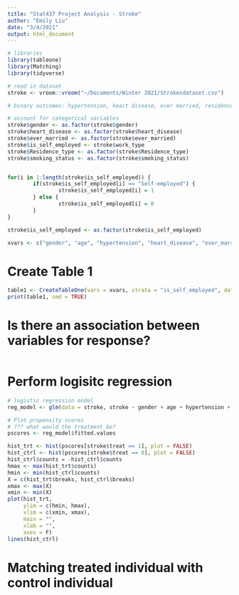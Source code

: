 ```yaml
---
title: "Stat437 Project Analysis - Stroke"
author: "Emily Liu"
date: "3/4/2021"
output: html_document
---
```


```r
# libraries
library(tableone)
library(Matching)
library(tidyverse)

# read in dataset
stroke <- vroom::vroom("~/Documents/Winter 2021/Strokesdataset.csv")

# binary outcomes: hypertension, heart disease, ever married, residence type,

# account for categorical variables
stroke$gender <- as.factor(stroke$gender)
stroke$heart_disease <- as.factor(stroke$heart_disease)
stroke$ever_married <- as.factor(stroke$ever_married)
stroke$is_self_employed <- stroke$work_type
stroke$Residence_type <- as.factor(stroke$Residence_type)
stroke$smoking_status <- as.factor(stroke$smoking_status)


for(i in 1:length(stroke$is_self_employed)) {
        if(stroke$is_self_employed[i] == "Self-employed") {
                stroke$is_self_employed[i] = 1
        } else {
                stroke$is_self_employed[i] = 0
        }
}

stroke$is_self_employed <- as.factor(stroke$is_self_employed)

xvars <- c("gender", "age", "hypertension", "heart_disease", "ever_married", "Residence_type", "avg_glucose_level", "bmi", "smoking_status")
```


# Create Table 1
```r
table1 <- CreateTableOne(vars = xvars, strata = "is_self_employed", data = stroke, test = FALSE)
print(table1, smd = TRUE)
```


# Is there an association between variables for response?
```r

```


# Perform logisitc regression
```r
# logistic regression model
reg_model <- glm(data = stroke, stroke ~ gender + age + hypertension + heart_disease + ever_married + work_type + Residence_type + avg_glucose_level + bmi + smoking_status, family = binomial())

# Plot propensity scores
# ??? what would the treatment be?
pscores <- reg_model$fitted.values

hist_trt <- hist(pscores[stroke$treat == 1], plot = FALSE)
hist_ctrl <- hist(pscores[stroke$treat == 0], plot = FALSE)
hist_ctrl$counts = -hist_ctrl$counts
hmax <- max(hist_trt$counts)
hmin <- min(hist_ctrl$counts)
X = c(hist_trt$breaks, hist_ctrl$breaks)
xmax <- max(X)
xmin <- min(X)
plot(hist_trt,
     ylim = c(hmin, hmax),
     xlim = c(xmin, xmax),
     main = "",
     xlab = "", 
     axes = F)
lines(hist_ctrl)
```

# Matching treated individual with control individual
```r

```

